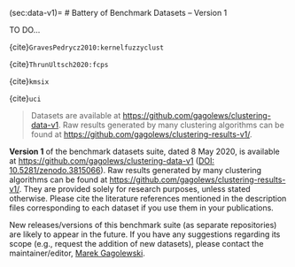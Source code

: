 (sec:data-v1)=
# Battery of Benchmark Datasets – Version 1

TO DO...

{cite}`GravesPedrycz2010:kernelfuzzyclust`

{cite}`ThrunUltsch2020:fcps`

{cite}`kmsix`

{cite}`uci`


> Datasets are available at <https://github.com/gagolews/clustering-data-v1>.
> Raw results generated by many clustering algorithms can be found at
> <https://github.com/gagolews/clustering-results-v1/>.




**Version 1** of the benchmark datasets suite, dated 8 May 2020,
is available at <https://github.com/gagolews/clustering-data-v1>
([DOI: 10.5281/zenodo.3815066](https://doi.org/10.5281/zenodo.3815066)).
Raw results generated by many clustering algorithms can be found at
<https://github.com/gagolews/clustering-results-v1/>.
They are provided solely for research purposes,
unless stated otherwise. Please cite the literature references mentioned
in the description files corresponding to each dataset if you use
them in your publications.

New releases/versions of this benchmark suite
(as separate repositories)
are likely to appear in the future.
If you have any suggestions regarding its scope
(e.g., request the addition of new datasets),
please contact the maintainer/editor,
[Marek Gagolewski](https://www.gagolewski.com).


